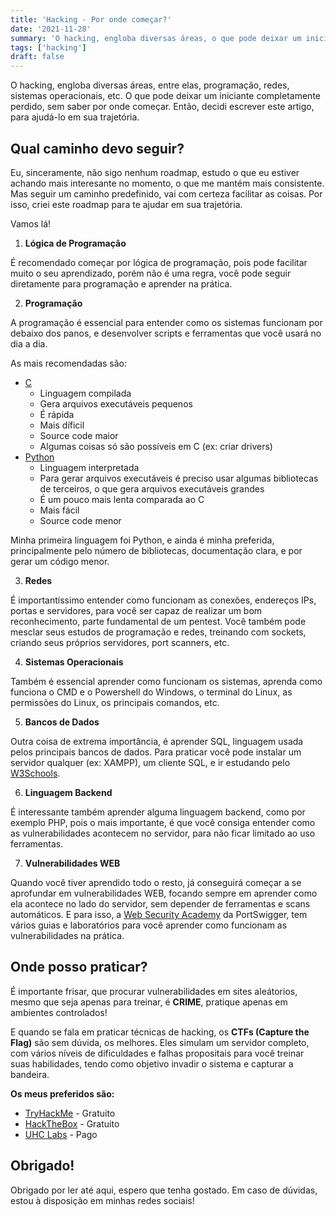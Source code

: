 ```yaml
---
title: 'Hacking - Por onde começar?'
date: '2021-11-28'
summary: 'O hacking, engloba diversas áreas, o que pode deixar um iniciante completamente perdido. Então, escrevi este artigo, para ajudá-lo a começar sua trajetória.'
tags: ['hacking']
draft: false
---
```


O hacking, engloba diversas áreas, entre elas, programação, redes, sistemas operacionais, etc. O que pode deixar um iniciante completamente perdido, sem saber por onde começar. Então, decidi escrever este artigo, para ajudá-lo em sua trajetória.

<TOCInline toc={props.toc} asDisclosure />

## Qual caminho devo seguir?

Eu, sinceramente, não sigo nenhum roadmap, estudo o que eu estiver achando mais interesante no momento, o que me mantém mais consistente. Mas seguir um caminho predefinido, vai com certeza facilitar as coisas. Por isso, criei este roadmap para te ajudar em sua trajetória.

Vamos lá!

1. **Lógica de Programação**

É recomendado começar por lógica de programação, pois pode facilitar muito o seu aprendizado, porém não é uma regra, você pode seguir diretamente para programação e aprender na prática.

2. **Programação**

A programação é essencial para entender como os sistemas funcionam por debaixo dos panos, e desenvolver scripts e ferramentas que você usará no dia a dia.

As mais recomendadas são:
- [C](https://www.learn-c.org/)
    - Linguagem compilada
    - Gera arquivos executáveis pequenos
    - É rápida
    - Mais díficil
    - Source code maior
    - Algumas coisas só são possíveis em C (ex: criar drivers)
- [Python](https://www.python.org/)
    - Linguagem interpretada
    - Para gerar arquivos executáveis é preciso usar algumas bibliotecas de terceiros, o que gera arquivos executáveis grandes
    - É um pouco mais lenta comparada ao C
    - Mais fácil
    - Source code menor

Minha primeira linguagem foi Python, e ainda é minha preferida, principalmente pelo número de bibliotecas, documentação clara, e por gerar um código menor.

3. **Redes**

É importantíssimo entender como funcionam as conexões, endereços IPs, portas e servidores, para você ser capaz de realizar um bom reconhecimento, parte fundamental de um pentest. Você também pode mesclar seus estudos de programação e redes, treinando com sockets, criando seus próprios servidores, port scanners, etc.

4. **Sistemas Operacionais**

Também é essencial aprender como funcionam os sistemas, aprenda como funciona o CMD e o Powershell do Windows, o terminal do Linux, as permissões do Linux, os principais comandos, etc.

5. **Bancos de Dados**

Outra coisa de extrema importância, é aprender SQL, linguagem usada pelos principais bancos de dados. Para praticar você pode instalar um servidor qualquer (ex: XAMPP), um cliente SQL, e ir estudando pelo [W3Schools](https://www.w3schools.com/sql/).

6. **Linguagem Backend**

É interessante também aprender alguma linguagem backend, como por exemplo PHP, pois o mais importante, é que você consiga entender como as vulnerabilidades acontecem no servidor, para não ficar limitado ao uso ferramentas.

7. **Vulnerabilidades WEB** 

Quando você tiver aprendido todo o resto, já conseguirá começar a se aprofundar em vulnerabilidades WEB, focando sempre em aprender como ela acontece no lado do servidor, sem depender de ferramentas e scans automáticos. E para isso, a [Web Security Academy](https://portswigger.net/web-security) da PortSwigger, tem vários guias e laboratórios para você aprender como funcionam as vulnerabilidades na prática.

## Onde posso praticar?

É importante frisar, que procurar vulnerabilidades em sites aleátorios, mesmo que seja apenas para treinar, é **CRIME**, pratique apenas em ambientes controlados!

E quando se fala em praticar técnicas de hacking, os **CTFs (Capture the Flag)** são sem dúvida, os melhores. Eles simulam um servidor completo, com vários níveis de dificuldades e falhas propositais para você treinar suas habilidades, tendo como objetivo invadir o sistema e capturar a bandeira. 

**Os meus preferidos são:**
* [TryHackMe](https://tryhackme.com/) - Gratuito
* [HackTheBox](https://www.hackthebox.com/) - Gratuito
* [UHC Labs](https://uhclabs.com/) - Pago

## Obrigado!

Obrigado por ler até aqui, espero que tenha gostado. Em caso de dúvidas, estou à disposição em minhas redes sociais!